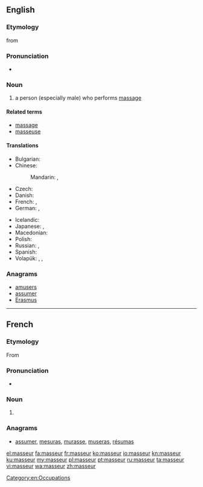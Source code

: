 {{also|Masseur}}
==English==

===Etymology===
from {{etyl|fr}} {{term|masseur|lang=fr||person who performs massage}}

===Pronunciation===
* {{a|US}} {{IPA|/məˈsuːɹ/|/məˈsɚ/}}

===Noun===
{{en-noun}}

# {{context|massage}} a person (especially male) who performs [[massage]]

====Related terms====
* [[massage]]
* [[masseuse]]

====Translations====
{{trans-top|a person who performs massage}}
* Bulgarian: {{t|bg|масажист|m|tr=masažíst|sc=Cyrl}}
* Chinese:
*: Mandarin: {{t|zh|按摩師|sc=Hani}}, {{t|zh|按摩师|tr=ànmóshī|sc=Hani}}
* Czech: {{t-|cs|masér|m}}
* Danish: {{t-|da|massør|c}}
* French: {{t|fr|masseur|m}}, {{t|fr|masseuse|f}}
* German: {{t+|de|Masseur|m}}, {{t+|de|Masseurin|f}}
{{trans-mid}}
* Icelandic: {{t|is|nuddari|m}}
* Japanese: {{t|ja|マッサージ師|tr=massāji-shi|sc=Jpan}}, {{t|ja|按摩|tr=あんま, anma|sc=Jpan}}
* Macedonian: {{t-|mk|масер|m|tr=máser}}
* Polish: {{t+|pl|masażysta|m}}
* Russian: {{t|ru|массажист|m|tr=massažíst}}, {{t|ru|массажистка|f|tr=massažístka}}
* Spanish: {{t+|es|masajista|m|f}}
* Volapük: {{qualifier|male or female}} {{t|vo|masetan}}, {{qualifier|male}} {{t|vo|himasetan}}, {{qualifier|female}} {{t|vo|jimasetan}}
{{trans-bottom}}

===Anagrams===
* [[amusers#English|amusers]]
* [[assumer#English|assumer]]
* [[Erasmus#English|Erasmus]]

[[Category:en:Occupations]]

----

==French==

===Etymology===
From {{suffix|masser|eur|lang=fr}}

===Pronunciation===
* {{IPA|/masœʁ/|lang=fr}}

===Noun===
{{fr-noun|m|f=masseuse}}

# {{l|en|masseur}}

===Anagrams===
* [[assumer#French|assumer]], [[mesuras#French|mesuras]], [[murasse#French|murasse]], [[museras#French|museras]], [[résumas#French|résumas]]

[[el:masseur]]
[[fa:masseur]]
[[fr:masseur]]
[[ko:masseur]]
[[io:masseur]]
[[kn:masseur]]
[[ku:masseur]]
[[my:masseur]]
[[pl:masseur]]
[[pt:masseur]]
[[ru:masseur]]
[[ta:masseur]]
[[vi:masseur]]
[[wa:masseur]]
[[zh:masseur]]
